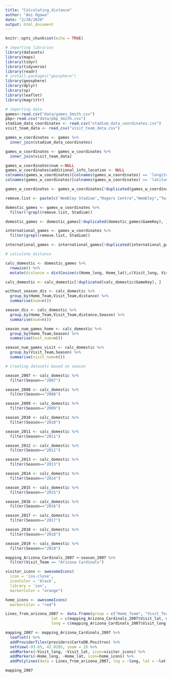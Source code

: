 ```yaml
---
title: "Calculating_distance"
author: "Aoi Ogawa"
date: "2/28/2020"
output: html_document
---
```


```r
knitr::opts_chunk$set(echo = TRUE)
```

```r
# importing libraries
library(datasets)
library(maps)
library(tidyr)
library(tidyverse)
library(readr)
# install.packages("geosphere")
library(geosphere)
library(dplyr)
library(sp)
library(leaflet)
library(magrittr)
```


```r
# importing data
games<-read.csv("data/games_Smith.csv")
pbp<-read.csv("data/pbp_Smith.csv")
stadium_data_coordinates <- read.csv("stadium_data_coordinates.csv")
visit_team_data <- read_csv("visit_team_data.csv")
```

```r
games_w_coordinates <- games %>%
  inner_join(stadium_data_coordinates)

games_w_coordinates <- games_w_coordinates %>%
  inner_join(visit_team_data)

games_w_coordinates$num <-NULL
games_w_coordinates$additional_info_location <- NULL
colnames(games_w_coordinates)[colnames(games_w_coordinates) == 'longitude'] <- 'Home_lat'
colnames(games_w_coordinates)[colnames(games_w_coordinates) == 'latitude'] <- 'Home_long'

games_w_coordinates <- games_w_coordinates[!duplicated(games_w_coordinates$GameKey), ]

remove.list <- paste(c('Wembley Stadium',"Rogers Centre","Wembley","Twickenham","Estadio Azteca","Twickenham Stadium","Azteca Stadium","Tottenham Hotspur Stadium","Tottenham Hotspur"), collapse = '|')

domestic_games <- games_w_coordinates %>%
  filter(!grepl(remove.list, Stadium))

domestic_games <- domestic_games[!duplicated(domestic_games$GameKey), ]

international_games <- games_w_coordinates %>%
  filter(grepl(remove.list, Stadium))

international_games <- international_games[!duplicated(international_games$GameKey), ]
```

```r
# calculate distance

calc_domestic <- domestic_games %>% 
  rowwise() %>%
  mutate(distance = distCosine(c(Home_long, Home_lat),c(Visit_long, Visit_lat)))

calc_domestic <- calc_domestic[!duplicated(calc_domestic$GameKey), ]

```

```r
without_season_dis <- calc_domestic %>%
  group_by(Home_Team,Visit_Team,distance) %>%
  summarise(num=n())

season_dis <- calc_domestic %>%
  group_by(Home_Team,Visit_Team,distance,Season) %>%
  summarise(num=n())

season_num_games_home <- calc_domestic %>%
  group_by(Home_Team,Season) %>%
  summarise(host_num=n())

season_num_games_visit <- calc_domestic %>%
  group_by(Visit_Team,Season) %>%
  summarise(visit_num=n())

```

```r
# Creating datasets based on season

season_2007 <- calc_domestic %>%
  filter(Season=="2007")

season_2008 <- calc_domestic %>%
  filter(Season=="2008")

season_2009 <- calc_domestic %>%
  filter(Season=="2009")

season_2010 <- calc_domestic %>%
  filter(Season=="2010")

season_2011 <- calc_domestic %>%
  filter(Season=="2011")

season_2012 <- calc_domestic %>%
  filter(Season=="2012")

season_2013 <- calc_domestic %>%
  filter(Season=="2013")

season_2014 <- calc_domestic %>%
  filter(Season=="2014")

season_2015 <- calc_domestic %>%
  filter(Season=="2015")

season_2016 <- calc_domestic %>%
  filter(Season=="2016")

season_2017 <- calc_domestic %>%
  filter(Season=="2017")

season_2018 <- calc_domestic %>%
  filter(Season=="2018")

season_2019 <- calc_domestic %>%
  filter(Season=="2019")
```

```r

mapping_Arizona_Cardinals_2007 <-season_2007 %>%
  filter(Visit_Team == "Arizona Cardinals")

visitor_icons <- awesomeIcons(
  icon = 'ios-close',
  iconColor = 'black',
  library = 'ion',
  markerColor = "orange")

home_icons <- awesomeIcons(
  markerColor = "red")

Lines_from_arizona_2007 <- data.frame(group = c("Home_Team", "Visit_Team"),
                    lat = c(mapping_Arizona_Cardinals_2007$Visit_lat, mapping_Arizona_Cardinals_2007$Home_lat),
                    long = c(mapping_Arizona_Cardinals_2007$Visit_long, mapping_Arizona_Cardinals_2007$Home_long))

mapping_2007 <- mapping_Arizona_Cardinals_2007 %>% 
  leaflet() %>%
  addProviderTiles(providers$CartoDB.Positron) %>%
  setView(-93.65, 42.0285, zoom = 3) %>%
  addMarkers(~Visit_long, ~Visit_lat, icon=visitor_icons) %>%
  addMarkers(~Home_long, ~Home_lat, icon=home_icons) %>%
  addPolylines(data = Lines_from_arizona_2007, lng = ~long, lat = ~lat, group = ~group)

mapping_2007
```


